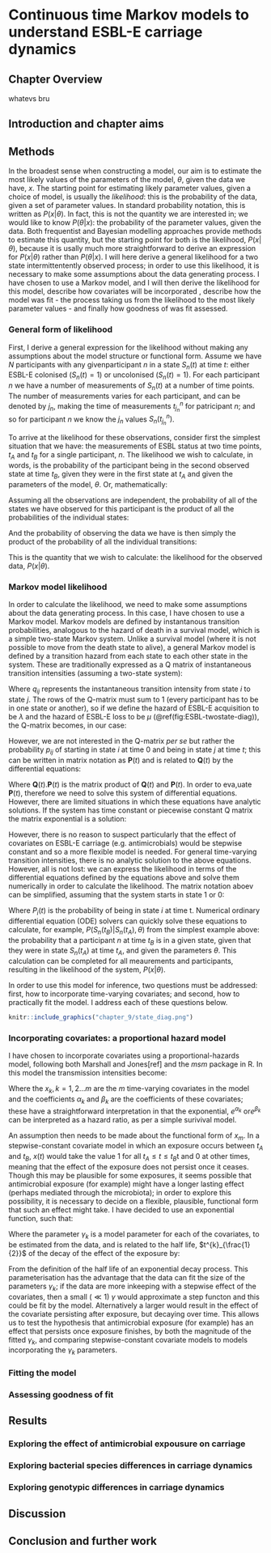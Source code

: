 # Continuous time Markov models to understand ESBL-E carriage dynamics

\chaptermark{Markov models}

## Chapter Overview

whatevs bru

## Introduction and chapter aims

## Methods

In the broadest sense when constructing a model, our aim is to estimate the most likely values of the parameters of the model, $\theta$, given the data we have, $x$. The starting point for estimating likely parameter values, given a choice of model, is usually the _likelihood_: this is the probability of the data, given a set of parameter values. In standard probability notation, this is written as $P(x | \theta)$. In fact, this is not the quantity we are interested in; we would like to know $P(\theta | x )$: the probability of the parameter values, given the data. Both frequentist and Bayesian modelling approaches provide methods to estimate this quantity, but the starting point for both is the likelihood, $P(x| \theta)$, because it is usally much more straightforward to derive an expression for $P(x | \theta)$ rather than $P(\theta | x )$. I will here derive a general likelihood for a two state intermittentently observed process; in order to use this likelihood, it is necessary to make some assumptions about the data generating process. I have chosen to use a Markov model, and I will then derive the likelihood for this model, describe how covariates will be incorporated , describe how the model was fit - the process taking us  from the likelihood to the most likely parameter values - and finally how goodness of was fit assessed.

### General form of likelihood

First, I derive a general expression for the likelihood without making any assumptions about the model structure or functional form. Assume we have $N$ participants with any givenparticipant $n$ in a state $S_{n}(t)$ at time $t$: either ESBL-E colonised ($S_{n}(t) = 1$) or uncolonised ($S_{n}(t) = 1$). For each participant $n$ we have a number of measurements of $S_{n}(t)$ at a number of time points. The number of measurements varies for each participant, and can be denoted by $j_{n}$, making the time of measurements $t^n_{j_{n}}$ for patricipant $n$; and so for participant $n$ we know the  $j_{n}$ values $S_{n}(t^n_{j_{n}})$. 

To arrive at the likelihood for these observations, consider first the simplest situation that we have: the measurements of ESBL status at two time points, $t_{A}$ and $t_{B}$ for a single participant, $n$. The likelihood we wish to calculate, in words, is the probability of the participant being in the second observed state at time $t_{B}$, given they were in the first state at $t_{A}$ and given the parameters of the model, $\theta$. Or, mathematically:

\begin{equation} 
P(S_{n}(t_{B}) | S_{n}(t_{A}), \theta)
(\#eq:1)
\end{equation} 

Assuming all the observations are independent, the probability of  all of the states we have observed for this participant is the product of all the probabilities of the individual states:

\begin{equation} 
\prod^{j_{n}}_{k =2} P(S_{n}(t^n_{k}) | S_{n}(t^n_{k-1}), \theta )
(\#eq:2)
\end{equation} 

And the probability of observing the data we have is then simply the product of the probability of all the individual transitions:

\begin{equation} 
\prod^N_{n=1}\prod^{j_{n}}_{k =2} P(S_{n}(t^n_{k}) | S_{n}(t^n_{k-1}), \theta )
(\#eq:3)
\end{equation} 

This is the quantity that we wish to calculate: the likelihood for the observed data, $P(x|\theta)$.

### Markov model likelihood

In order to calculate the likelihood, we need to make some assumptions about the data generating process. In this case, I have chosen to use a Markov model. Markov models are defined by instantanous transition probabilities, analogous to the hazard of death in a survival model, which is a simple two-state Markov system. Unlike a survival model (where it is not possible to move from the death state to alive), a general Markov model is defined by a transition hazard from each state to each other state in the system. These are traditionally expressed as a Q matrix of instantaneous transition intensities (assuming a two-state system):

\begin{equation} 
\mathbf{Q}(t) = \begin{pmatrix} q_{00}(t) & q_{01}(t) \\\ q_{10}(t) & q_{11}(t) \end{pmatrix}
(\#eq:4)
\end{equation} 

Where $q_{ij}$ represents the instantaneous transition intensity from state $i$ to state $j$. The rows of the Q-matrix must sum to 1 (every participant has to be in one state or another), so if we define the hazard of ESBL-E acquisition to be $\lambda$ and the hazard of ESBL-E loss to be $\mu$ (\@ref(fig:ESBL-twostate-diag)), the Q-matrix becomes, in our case:

\begin{equation} 
\mathbf{Q}(t) =  \begin{pmatrix} -\lambda(t) & \lambda(t) \\\ \mu(t)  & -\mu(t) \end{pmatrix} 
(\#eq:5)
\end{equation} 


However, we are not interested in the Q-matrix _per se_ but rather the probability $p_{ij}$ of starting in state $i$ at time 0 and being in state $j$ at time $t$; this can be written in matrix notation as  $\mathbf{P}(t)$ and is related to $\mathbf{Q}(t)$ by the differential equations:

\begin{equation} 
\displaystyle \frac{d\mathbf{P}(t)}{dt} =  \mathbf{Q}(t) . \mathbf{P}(t)
(\#eq:6)
\end{equation} 

Where $\mathbf{Q}(t) . \mathbf{P}(t)$ is the matrix product of $\mathbf{Q}(t)$ and $\mathbf{P}(t)$. In order to eva,uate $\mathbf{P}(t)$, therefore we need to solve this system of differential equations. However, there are limited situations in which these equations have analytic solutions. If the system has time constant or piecewise constant Q matrix the matrix exponential is a solution:

\begin{equation} 
\mathbf{P}(t) = e^{\mathbf{Q}}
(\#eq:7)
\end{equation} 

However, there is no reason to suspect particularly that the effect of covariates on ESBL-E carriage (e.g. antimicrobials) would be stepwise constant and so a more flexible model is needed. For general time-varying transition intensities, there is no analytic solution to the above equations. However, all is not lost: we can express the likelihood in terms of the differential equations defined by the equations above  and solve them numerically in order to calculate the likelihood. The matrix notation aboev can be simplified, assuming that the system starts in state 1 or 0:

\begin{equation} 
\displaystyle \frac{dP_0(t)}{dt} = -\lambda(t) P_0(t) + \mu(t) P_1(t)
(\#eq:8a)
\end{equation} 
\begin{equation} 
\displaystyle \frac{dP_1(t)}{dt} = \lambda(t) P_0(t) - \mu(t) P_1(t)
(\#eq:8b)
\end{equation} 

Where $P_i(t)$ is the probability of being in state $i$ at time t. Numerical ordinary differential equation (ODE) solvers can quickly solve these equations to calculate, for example, $P(S_{n}(t_{B}) | S_{n}(t_{A}), \theta)$ from the simplest example above: the probability that a participant $n$ at time $t_{B}$ is in a given state, given that they were in state $S_{n}(t_{A})$ at time $t_{A}$, and given the parameters $\theta$. This calculation can be completed for all meaurements and participants, resulting in the likelihood of the system, $P(x | \theta)$.

In order to use this model for inference, two questions must be addressed: first, how to incorporate time-varying covariates; and second, how to practically fit the model. I address each of these questions below.

```r


knitr::include_graphics("chapter_9/state_diag.png")
```

### Incorporating covariates: a proportional hazard model

I have chosen to incorporate covariates using a proportional-hazards model, following both Marshall and Jones[ref] and the _msm_ package in R. In this model the transmission intensities become:
\begin{align} 
\lambda(t) = \lambda_{0}\exp{(\beta_0x_{0}(t) + \beta_1x_{1}(t) + ...\beta_mx_{m}(t))} \\
\mu(t) = \mu_{0}\exp{(\alpha_0x_{0}(t) + \alpha_1x_{1}(t) + ...\alpha_mx_{m}(t))}
(\#eq:9b)
\end{align} 

Where the $x_{k}, k = 1,2...m$ are the $m$ time-varying covariates in the model and the coefficients $\alpha_{k}$ and $\beta_{k}$ are the coefficients of these covariates; these have a straightforward interpretation in that the exponential, $e^{\alpha_{k}}$ or$e^{\beta_{k}}$ can be interpreted as a hazard ratio, as per a simple surivival model. 

An assumption then needs to be made about the functional form of $x_{m}$. In a stepwise-constant covariate model in which an exposure occurs between $t_{A}$ and $t_{B}$,  $x(t)$ would take the value 1 for all $t_{A} \le t \le t_{B}$t and 0 at other times, meaning that the effect of the exposure does not persist once it ceases. Though this may be plausible for some exposures, it seems possible that antimicrobial exposure (for example) might have a longer lasting effect (perhaps mediated through the microbiota); in order to explore this possibility, it is necessary to decide on a flexible, plausible, functional form that such an effect might take. I have decided to use an exponential function, such that:

\begin{equation}
x_{k}(t) = 
\begin{cases} 
0  & \text{if } t < t_{A}\\
1   & \text{if } t_{A} \le t \le t_{B}\\
\exp{\displaystyle \frac{-(t - t_{B})}{\gamma_{k}}} & \text{if } t > t_{B}\\
\end{cases}
(\#eq:10)
\end{equation}

Where the parameter $\gamma_{k}$ is a model parameter for each of the covariates, to be estimated from the data, and is related to the half life, $t^{k}_{\frac{1}{2}}$ of the decay of the effect of the exposure by:

\begin{equation}
t^k_{\frac{1}{2}} = \gamma_{k}\ln(2) \approx 0.69\gamma_{k}
(\#eq:11)
\end{equation}

From the definition of the half life of an exponential decay process. This parameterisation has the advantage that the data can fit the size of the parameters $\gamma_{k}$; if the data are more inkeeping with a stepwise effect of the covariates, then a small ($\ll 1$) $\gamma$ would approximate a step functon and this could be fit by the model. Alternatively a larger would result in the effect of the covariate persisting after exposure, but decaying over time. This allows us to test the hypothesis that antimicrobial exposure (for example) has an effect that persists once exposure finishes, by both the magnitude of the fitted $\gamma_{k}$, and comparing stepwise-constant covariate models to models incorporating the $\gamma_{k}$ parameters.

### Fitting the model

### Assessing goodness of fit

## Results

### Exploring the effect of antimicrobial expousure on carriage
 
### Exploring bacterial species differences in carriage dynamics

### Exploring genotypic differences in carriage dynamics

## Discussion

## Conclusion and further work